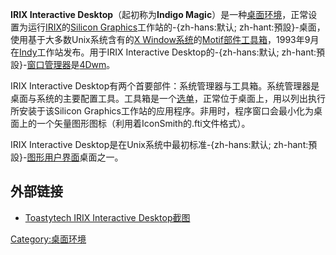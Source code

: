 '''IRIX Interactive Desktop'''（起初称为'''Indigo Magic'''）是一种[[桌面环境|桌面环境]]，正常设置为运行[[IRIX|IRIX]]的[[Silicon_Graphics|Silicon Graphics]]工作站的-{zh-hans:默认; zh-hant:預設}-桌面，使用基于大多数Unix系统含有的[[X_Window系统|X Window系统]]的[[Motif|Motif]][[部件工具箱|部件工具箱]]，1993年9月在[[Indy|Indy]]工作站发布。用于IRIX Interactive Desktop的-{zh-hans:默认; zh-hant:預設}-[[窗口管理器|窗口管理器]]是[[4Dwm|4Dwm]]。

IRIX Interactive Desktop有两个首要部件：系统管理器与工具箱。系统管理器是桌面与系统的主要配置工具。工具箱是一个[[选单|选单]]，正常位于桌面上，用以列出执行所安装于该Silicon Graphics工作站的应用程序。非用时，程序窗口会最小化为桌面上的一个矢量图形图标（利用着IconSmith的.fti文件格式）。

IRIX Interactive Desktop是在Unix系统中最初标准-{zh-hans:默认; zh-hant:預設}-[[图形用户界面|图形用户界面]]桌面之一。

== 外部链接 ==
*[http://toastytech.com/guis/irix.html Toastytech IRIX Interactive Desktop截图]{{Wayback|url=http://toastytech.com/guis/irix.html |date=20071028102832 }}

{{X desktop environments and window managers}}

[[Category:桌面环境|Category:桌面环境]]